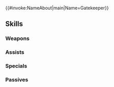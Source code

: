 {{#invoke:NameAbout|main|Name=Gatekeeper}}{{HeroPage Tabs}}
{{Hero Infobox
|Name=Gatekeeper
|Title=Nothing to Report
|WeaponType=Green Tome
|MoveType=Infantry
|Origin=Fire Emblem: Three Houses
|Gender=Male
|actorEN=Kyle McCarley
|actorJP=松本忍
|artist=山田章博
|additionDate=August 17, 2021
|releaseDate=August 17, 2021
|poolDate=September 7, 2021
|poolRarities=5
|cv1=12
|cv2=591000
|TagID=総選挙門番
|InternalID=695
|Properties=brave,specRate_202402
|description=The guard who watches over the gates of Garreg Mach Monastery. A kind man who cares deeply for all Heroes who pass through his gate. Appears in Fire Emblem: Three Houses.
}}
{{Stats Page
|Lv1HP=19|Lv1ATK=9|Lv1SPD=4|Lv1DEF=10|Lv1RES=8
|GRHP=50|GRATK=65|GRSPD=30|GRDEF=70|GRRES=65
}}
==Skills==
===Weapons===
{{Weapons Table
|weapon1=Wind
|weapon1Default=1
|weapon1Unlock=1
|weapon2=Elwind
|weapon2Default=2
|weapon2Unlock=2
|weapon3=Rexcalibur
|weapon3Default=4
|weapon3Unlock=3
|weapon4=Charging Horn
|weapon4Default=5
|weapon4Unlock=5
}}
===Assists===
{{Assists Table
|assist1=Harsh Command
|assist1Default=4
|assist1Unlock=3
|assist2=Harsh Command+
|assist2Unlock=5
}}
===Specials===
{{Specials Table}}
===Passives===
{{Passives Table
|passiveA1=Close Counter
|passiveA2=Close Reversal
|passiveA1Unlock=4
|passiveA2Unlock=5
|passiveB1=Detailed Report
|passiveB1Unlock=5
|passiveC1=Spur Def 1
|passiveC2=Drive Def 1
|passiveC3=Drive Def 2
|passiveC4=Joint Drive Def
|passiveC1Unlock=2
|passiveC2Unlock=3
|passiveC3Unlock=4
|passiveC4Unlock=5
}}
{{Heroes Navbox}}
